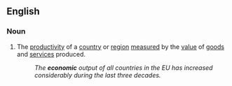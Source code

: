 ==English==

===Noun===
{{en-noun|-}}

# The [[productivity]] of a [[country]] or [[region]] [[measure]]d by the [[value]] of [[good]]s and [[service]]s produced.
#: ''The '''economic''' output of all countries in the EU has increased considerably during the last three decades.''